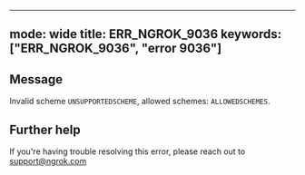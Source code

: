 
---
mode: wide
title: ERR_NGROK_9036
keywords: ["ERR_NGROK_9036", "error 9036"]
---

## Message
Invalid scheme `UNSUPPORTEDSCHEME`, allowed schemes: `ALLOWEDSCHEMES`.




## Further help
If you're having trouble resolving this error, please reach out to [support@ngrok.com](mailto:support@ngrok.com?subject=Help%20with%20ERR_NGROK_9036)

